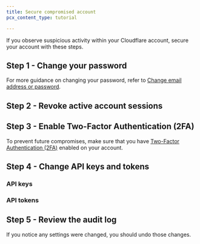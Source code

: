 ```yaml
---
title: Secure compromised account
pcx_content_type: tutorial

---
```



If you observe suspicious activity within your Cloudflare account, secure your account with these steps.

## Step 1 - Change your password

For more guidance on changing your password, refer to [Change email address or password](/fundamentals/setup/account/change-password-or-email/).

## Step 2 - Revoke active account sessions

<Render file="revoke-active-sessions" />

## Step 3 - Enable Two-Factor Authentication (2FA)

To prevent future compromises, make sure that you have [Two-Factor Authentication (2FA)](/fundamentals/setup/account/account-security/2fa/) enabled on your account.

## Step 4 - Change API keys and tokens

### API keys

<Render file="api-change-api-key" />

### API tokens

<Render file="api-roll-token" />

## Step 5 - Review the audit log

<Render file="view-audit-log" />

If you notice any settings were changed, you should undo those changes.
